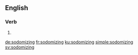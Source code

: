 
==English==

===Verb===
{{head|en|present participle}}

# {{present participle of|sodomize|lang=en|nocat=1}}

[[de:sodomizing]]
[[fr:sodomizing]]
[[ku:sodomizing]]
[[simple:sodomizing]]
[[sv:sodomizing]]